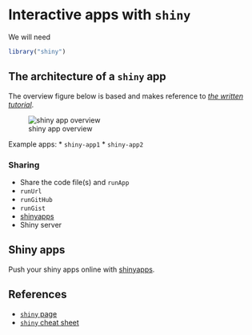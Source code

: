 # Interactive apps with `shiny`

We will need

```r
library("shiny")
```

## The architecture of a `shiny` app

The overview figure below is based and makes reference to
[*the written tutorial*](http://shiny.rstudio.com/tutorial/lesson1/).

![shiny app overview](./figs/shiny-overview.jpg)

Example apps:
* `shiny-app1`
* `shiny-app2`

### Sharing

* Share the code file(s) and `runApp`
* `runUrl`
* `runGitHub`
* `runGist`
* [shinyapps](http://wwwshinyapps.io)
* Shiny server

## Shiny apps

Push your shiny apps online with [shinyapps](http://www.shinyapps.io/).


## References

* [`shiny` page](http://shiny.rstudio.com/)
* [`shiny` cheat sheet](https://www.rstudio.com/wp-content/uploads/2016/01/shiny-cheatsheet.pdf)

